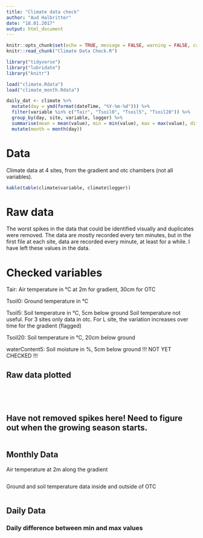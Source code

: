 ```yaml
---
title: "Climate data check"
author: "Aud Halbritter"
date: "18.01.2017"
output: html_document
---
```


```r
knitr::opts_chunk$set(echo = TRUE, message = FALSE, warning = FALSE, cache = TRUE)
knitr::read_chunk("Climate Data Check.R")

library("tidyverse")
library("lubridate")
library("knitr")

load("climate.Rdata")
load("climate_month.Rdata")

daily_dat <- climate %>% 
  mutate(day = ymd(format(dateTime, "%Y-%m-%d"))) %>%
  filter(variable %in% c("Tair", "Tsoil0", "Tsoil5", "Tsoil20")) %>% 
  group_by(day, site, variable, logger) %>% 
  summarise(mean = mean(value), min = min(value), max = max(value), diff = max - min) %>% 
  mutate(month = month(day))


```

# Data

Climate data at 4 sites, from the gradient and otc chambers (not all variables).

```r
kable(table(climate$variable, climate$logger))
```


# Raw data

The worst spikes in the data that could be identified visually and duplicates were removed. The data are mostly recorded every ten minutes, but in the first file at each site, data are recorded every minute, at least for a while. I have left these values in the data.


# Checked variables

Tair: Air temperature in °C at 2m for gradient, 30cm for OTC

Tsoil0: Ground temperature in °C

Tsoil5: Soil temperature in °C, 5cm below ground
Soil temperature not useful. For 3 sites only data in otc. For L site, the variation increases over time for the gradient (flagged)

Tsoil20: Soil temperature in °C, 20cm below ground

waterContent5: Soil moisture in %, 5cm below ground
!!! NOT YET CHECKED !!!


## Raw data plotted

```r

```

```r

```

```r

```

```r

```

## Have not removed spikes here! Need to figure out when the growing season starts.
```r

```




## Monthly Data

Air temperature at 2m along the gradient
```r

```


Ground and soil temperature data inside and outside of OTC
```r

```



## Daily Data

### Daily difference between min and max values

```r

```
